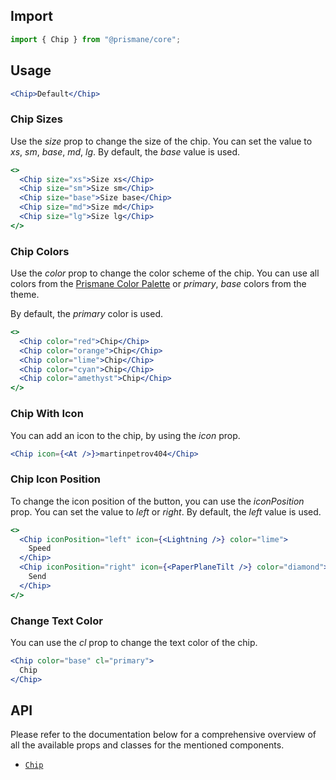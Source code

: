 ## Import

```js
import { Chip } from "@prismane/core";
```

## Usage

```jsx preview
<Chip>Default</Chip>
```

### Chip Sizes

Use the _size_ prop to change the size of the chip. You can set the value to _xs_, _sm_, _base_, _md_, _lg_. By default, the _base_ value is used.

```jsx preview
<>
  <Chip size="xs">Size xs</Chip>
  <Chip size="sm">Size sm</Chip>
  <Chip size="base">Size base</Chip>
  <Chip size="md">Size md</Chip>
  <Chip size="lg">Size lg</Chip>
</>
```

### Chip Colors

Use the _color_ prop to change the color scheme of the chip. You can use all colors from the [Prismane Color Palette](/docs/styling/color-palette) or _primary_, _base_ colors from the theme.

By default, the _primary_ color is used.

```jsx preview
<>
  <Chip color="red">Chip</Chip>
  <Chip color="orange">Chip</Chip>
  <Chip color="lime">Chip</Chip>
  <Chip color="cyan">Chip</Chip>
  <Chip color="amethyst">Chip</Chip>
</>
```

### Chip With Icon

You can add an icon to the chip, by using the _icon_ prop.

```jsx preview
<Chip icon={<At />}>martinpetrov404</Chip>
```

### Chip Icon Position

To change the icon position of the button, you can use the _iconPosition_ prop. You can set the value to _left_ or _right_. By default, the _left_ value is used.

```jsx preview
<>
  <Chip iconPosition="left" icon={<Lightning />} color="lime">
    Speed
  </Chip>
  <Chip iconPosition="right" icon={<PaperPlaneTilt />} color="diamond">
    Send
  </Chip>
</>
```

### Change Text Color

You can use the _cl_ prop to change the text color of the chip.

```jsx preview
<Chip color="base" cl="primary">
  Chip
</Chip>
```

## API

Please refer to the documentation below for a comprehensive overview of all the available props and classes for the mentioned components.

- [`Chip`](/docs/components-api/chip-api)
